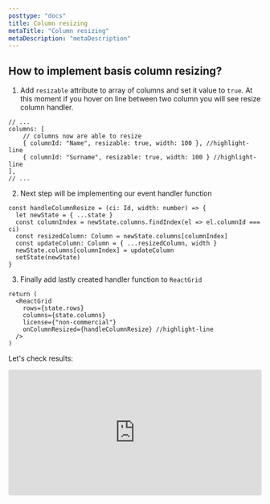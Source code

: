 ```yaml
---
posttype: "docs"
title: Column resizing
metaTitle: "Column resizing"
metaDescription: "metaDescription"
---
```


## How to implement basis column resizing?

1. Add `resizable` attribute to array of columns and set it value to `true`. At this moment if you hover on line between two column you will see resize column handler.

```tsx
// ...
columns: [
    // columns now are able to resize
    { columnId: "Name", resizable: true, width: 100 }, //highlight-line
    { columnId: "Surname", resizable: true, width: 100 } //highlight-line
],
// ...
```

2. Next step will be implementing our event handler function

```tsx
const handleColumnResize = (ci: Id, width: number) => {
  let newState = { ...state }
  const columnIndex = newState.columns.findIndex(el => el.columnId === ci)
  const resizedColumn: Column = newState.columns[columnIndex]
  const updateColumn: Column = { ...resizedColumn, width }
  newState.columns[columnIndex] = updateColumn
  setState(newState)
}
```

3. Finally add lastly created handler function to `ReactGrid`

```tsx
return (
  <ReactGrid
    rows={state.rows}
    columns={state.columns}
    license={"non-commercial"}
    onColumnResized={handleColumnResize} //highlight-line
  />
)
```

Let's check results:

<iframe
  src="https://codesandbox.io/embed/reactgrid-getting-started-f38v0?fontsize=14&hidenavigation=1&theme=dark"
  style="width:100%; height:250px; border:0; border-radius: 4px; overflow:hidden;"
  title="reactgrid-column-resizing"
  allow="geolocation; microphone; camera; midi; vr; accelerometer; gyroscope; payment; ambient-light-sensor; encrypted-media; usb"
  sandbox="allow-modals allow-forms allow-popups allow-scripts allow-same-origin"
></iframe>
